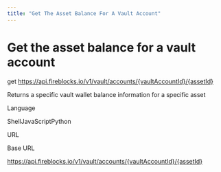 ```yaml
---
title: "Get The Asset Balance For A Vault Account"
---
```

  
  # Get the asset balance for a vault account

get https://api.fireblocks.io/v1/vault/accounts/{vaultAccountId}/{assetId}

Returns a specific vault wallet balance information for a specific asset

Language

ShellJavaScriptPython

URL

Base URL

https://api.fireblocks.io/v1/vault/accounts/{vaultAccountId}/{assetId}